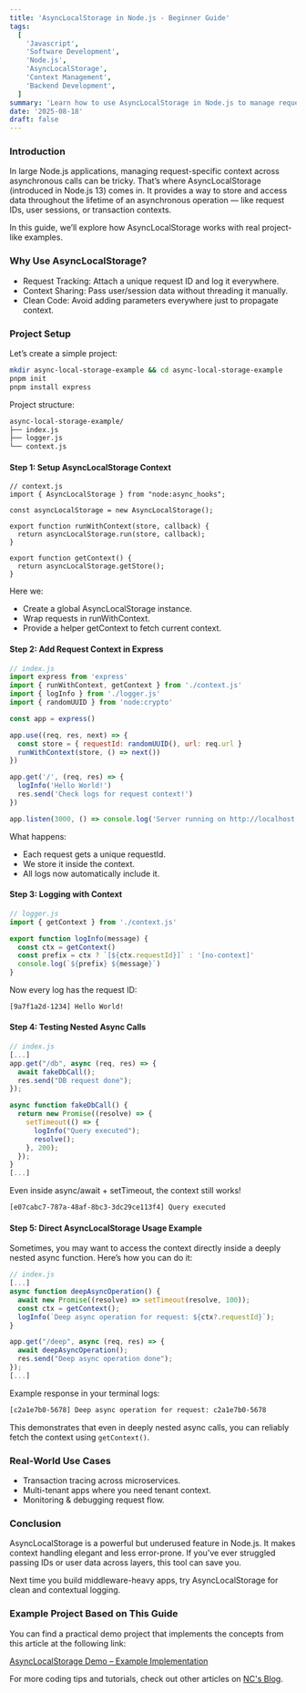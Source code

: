 ```yaml
---
title: 'AsyncLocalStorage in Node.js - Beginner Guide'
tags:
  [
    'Javascript',
    'Software Development',
    'Node.js',
    'AsyncLocalStorage',
    'Context Management',
    'Backend Development',
  ]
summary: 'Learn how to use AsyncLocalStorage in Node.js to manage request-level context with practical, file-based examples.'
date: '2025-08-18'
draft: false
---
```


### Introduction

In large Node.js applications, managing request-specific context across asynchronous calls can be tricky. That’s where AsyncLocalStorage (introduced in Node.js 13) comes in. It provides a way to store and access data throughout the lifetime of an asynchronous operation — like request IDs, user sessions, or transaction contexts.

In this guide, we’ll explore how AsyncLocalStorage works with real project-like examples.

### Why Use AsyncLocalStorage?

- Request Tracking: Attach a unique request ID and log it everywhere.
- Context Sharing: Pass user/session data without threading it manually.
- Clean Code: Avoid adding parameters everywhere just to propagate context.

### Project Setup

Let’s create a simple project:

```bash
mkdir async-local-storage-example && cd async-local-storage-example
pnpm init
pnpm install express
```

Project structure:

```bash
async-local-storage-example/
├── index.js
├── logger.js
└── context.js
```

#### Step 1: Setup AsyncLocalStorage Context

```
// context.js
import { AsyncLocalStorage } from "node:async_hooks";

const asyncLocalStorage = new AsyncLocalStorage();

export function runWithContext(store, callback) {
  return asyncLocalStorage.run(store, callback);
}

export function getContext() {
  return asyncLocalStorage.getStore();
}
```

Here we:

- Create a global AsyncLocalStorage instance.
- Wrap requests in runWithContext.
- Provide a helper getContext to fetch current context.

#### Step 2: Add Request Context in Express

```js
// index.js
import express from 'express'
import { runWithContext, getContext } from './context.js'
import { logInfo } from './logger.js'
import { randomUUID } from 'node:crypto'

const app = express()

app.use((req, res, next) => {
  const store = { requestId: randomUUID(), url: req.url }
  runWithContext(store, () => next())
})

app.get('/', (req, res) => {
  logInfo('Hello World!')
  res.send('Check logs for request context!')
})

app.listen(3000, () => console.log('Server running on http://localhost:3000'))
```

What happens:

- Each request gets a unique requestId.
- We store it inside the context.
- All logs now automatically include it.

#### Step 3: Logging with Context

```js
// logger.js
import { getContext } from './context.js'

export function logInfo(message) {
  const ctx = getContext()
  const prefix = ctx ? `[${ctx.requestId}]` : '[no-context]'
  console.log(`${prefix} ${message}`)
}
```

Now every log has the request ID:

```bash
[9a7f1a2d-1234] Hello World!
```

#### Step 4: Testing Nested Async Calls

```js
// index.js
[...]
app.get("/db", async (req, res) => {
  await fakeDbCall();
  res.send("DB request done");
});

async function fakeDbCall() {
  return new Promise((resolve) => {
    setTimeout(() => {
      logInfo("Query executed");
      resolve();
    }, 200);
  });
}
[...]
```

Even inside async/await + setTimeout, the context still works!

```bash
[e07cabc7-787a-48af-8bc3-3dc29ce113f4] Query executed
```

#### Step 5: Direct AsyncLocalStorage Usage Example

Sometimes, you may want to access the context directly inside a deeply nested async function. Here’s how you can do it:

```js
// index.js
[...]
async function deepAsyncOperation() {
  await new Promise((resolve) => setTimeout(resolve, 100));
  const ctx = getContext();
  logInfo(`Deep async operation for request: ${ctx?.requestId}`);
}

app.get("/deep", async (req, res) => {
  await deepAsyncOperation();
  res.send("Deep async operation done");
});
[...]
```

Example response in your terminal logs:

```bash
[c2a1e7b0-5678] Deep async operation for request: c2a1e7b0-5678
```

This demonstrates that even in deeply nested async calls, you can reliably fetch the context using `getContext()`.

### Real-World Use Cases

- Transaction tracing across microservices.
- Multi-tenant apps where you need tenant context.
- Monitoring & debugging request flow.

### Conclusion

AsyncLocalStorage is a powerful but underused feature in Node.js. It makes context handling elegant and less error-prone. If you’ve ever struggled passing IDs or user data across layers, this tool can save you.

Next time you build middleware-heavy apps, try AsyncLocalStorage for clean and contextual logging.

### Example Project Based on This Guide

You can find a practical demo project that implements the concepts from this article at the following link:

[AsyncLocalStorage Demo – Example Implementation](https://github.com/andriansyahnc/myblog-examples/tree/main/async-local-storage-example)

For more coding tips and tutorials, check out other articles on [NC's Blog](http://nc-andriansyah.me).
